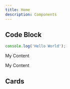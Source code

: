 ---
title: Home
description: Components
---

## Code Block

```js
console.log('Hello World');
```

 
<Accordions>
<Accordion title="Accordion 1">
 
My Content
 
</Accordion>
<Accordion title="Accordion 2">
 
My Content
 
</Accordion>
</Accordions>

## Cards

<Cards>
  <Card title="Learn more about Next.js" href="https://nextjs.org/docs" />
  <Card title="Learn more about Fumadocs" href="https://fumadocs.vercel.app" />
</Cards>
